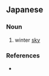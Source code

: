 ==Japanese==
{{ja-kanjitab|ふゆ|そら|k2=ぞら|r=y|yomi=kun}}

===Noun===
{{ja-noun|ふゆぞら}}

# winter [[sky]]
#: {{ja-usex|'''冬空'''に雪が舞った。|'''ふゆぞら''' に ゆき が まった。|Dancing snowflakes floated in the winter sky.}}

===References===
* {{R:Kojien}}